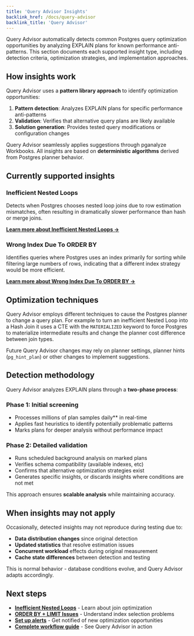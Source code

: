 ```yaml
---
title: 'Query Advisor Insights'
backlink_href: /docs/query-advisor
backlink_title: 'Query Advisor'
---
```


Query Advisor automatically detects common Postgres query optimization opportunities by analyzing EXPLAIN plans for known performance anti-patterns. This section documents each supported insight type, including detection criteria, optimization strategies, and implementation approaches.

## How insights work

Query Advisor uses a **pattern library approach** to identify optimization opportunities:

1. **Pattern detection**: Analyzes EXPLAIN plans for specific performance anti-patterns
2. **Validation**: Verifies that alternative query plans are likely available
3. **Solution generation**: Provides tested query modifications or configuration changes

Query Advisor seamlessly applies suggestions through pganalyze Workbooks. All insights are based on **deterministic algorithms** derived from Postgres planner behavior.

## Currently supported insights

### Inefficient Nested Loops

Detects when Postgres chooses nested loop joins due to row estimation mismatches, often resulting in dramatically slower performance than hash or merge joins.

**[Learn more about Inefficient Nested Loops →](/docs/query-advisor/insights/inefficient-nested-loops)**

### Wrong Index Due To ORDER BY

Identifies queries where Postgres uses an index primarily for sorting while filtering large numbers of rows, indicating that a different index strategy would be more efficient.

**[Learn more about Wrong Index Due To ORDER BY →](/docs/query-advisor/insights/wrong-index-order-by)**

## Optimization techniques

Query Advisor employs different techniques to cause the Postgres planner to change a query plan. For example
to turn an inefficient Nested Loop into a Hash Join it uses a CTE with the `MATERIALIZED` keyword to force
Postgres to materialize intermediate results and change the planner cost difference between join types.

Future Query Advisor changes may rely on planner settings, planner hints (`pg_hint_plan`) or other changes
to implement suggestions.

## Detection methodology

Query Advisor analyzes EXPLAIN plans through a **two-phase process**:

### Phase 1: Initial screening

- Processes millions of plan samples daily** in real-time
- Applies fast heuristics to identify potentially problematic patterns
- Marks plans for deeper analysis without performance impact

### Phase 2: Detailed validation

- Runs scheduled background analysis on marked plans
- Verifies schema compatibility (available indexes, etc)
- Confirms that alternative optimization strategies exist
- Generates specific insights, or discards insights where conditions are not met

This approach ensures **scalable analysis** while maintaining accuracy.

## When insights may not apply

Occasionally, detected insights may not reproduce during testing due to:

- **Data distribution changes** since original detection
- **Updated statistics** that resolve estimation issues  
- **Concurrent workload** effects during original measurement
- **Cache state differences** between detection and testing

This is normal behavior - database conditions evolve, and Query Advisor adapts accordingly.

## Next steps

- **[Inefficient Nested Loops](/docs/query-advisor/insights/inefficient-nested-loops)** - Learn about join optimization
- **[ORDER BY + LIMIT Issues](/docs/query-advisor/insights/wrong-index-order-by)** - Understand index selection problems  
- **[Set up alerts](/docs/query-advisor/alerts)** - Get notified of new optimization opportunities
- **[Complete workflow guide](/docs/query-advisor/from-insight-to-conclusion)** - See Query Advisor in action